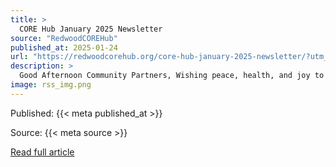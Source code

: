 ```yaml
---
title: >
  CORE Hub January 2025 Newsletter
source: "RedwoodCOREHub"
published_at: 2025-01-24
url: "https://redwoodcorehub.org/core-hub-january-2025-newsletter/?utm_source=rss&utm_medium=rss&utm_campaign=core-hub-january-2025-newsletter"
description: >
  Good Afternoon Community Partners, Wishing peace, health, and joy to you and yours. Here is your first newsletter of 2025 on offshore wind and related interests! Presidential Action Related to Offshore Wind, Renewable Energy, and Climate Some of the orders related to climate and energy (thanks to Dr. Ayana Elizabeth Johnson for compiling this list): o Withdraw [&#8230;]
image: rss_img.png
---
```



  Published: {{< meta published_at >}}
  

  Source: {{< meta source >}}
  

  [Read full article]({{< meta url >}}){target='blank'}
  

